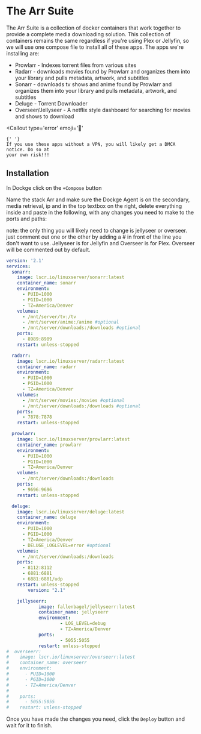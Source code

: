 
# The Arr Suite

The Arr Suite is a collection of docker containers that work together to provide a complete media downloading solution. This collection of containers remains the same regardless if you're using Plex or Jellyfin, so we will use
one compose file to install all of these apps. The apps we're installing are:

- Prowlarr - Indexes torrent files from various sites
- Radarr - downloads movies found by Prowlarr and organizes them into your library and pulls metadata, artwork, and subtitles
- Sonarr - downloads tv shows and anime found by Prowlarr and organizes them into your library and pulls metadata, artwork, and subtitles
- Deluge - Torrent Downloader
- Overseer/Jellyseer - A netflix style dashboard for searching for movies and shows to download

<Callout
	type='error'
	emoji='️🚫'
>
	{' '}
	If you use these apps without a VPN, you will likely get a DMCA notice. Do so at
	your own risk!!!
</Callout>

## Installation

In Dockge click on the `+Compose` button

Name the stack Arr and make sure the Dockge Agent is on the secondary, media retrieval, ip and in the top textbox on the right, delete everything inside and paste in the following, with any changes you need to make to the ports and paths:

<Callout type='info'>
	note: the only thing you will likely need to change is jellyseer or overseer.
	just comment out one or the other by adding a # in front of the line you don't
	want to use. Jellyseer is for Jellyfin and Overseer is for Plex. Overseer will
	be commented out by default.
</Callout>

```yaml
version: '2.1'
services:
  sonarr:
    image: lscr.io/linuxserver/sonarr:latest
    container_name: sonarr
    environment:
      - PUID=1000
      - PGID=1000
      - TZ=America/Denver
    volumes:
      - /mnt/server/tv:/tv
      - /mnt/server/anime:/anime #optional
      - /mnt/server/downloads:/downloads #optional
    ports:
      - 8989:8989
    restart: unless-stopped

  radarr:
    image: lscr.io/linuxserver/radarr:latest
    container_name: radarr
    environment:
      - PUID=1000
      - PGID=1000
      - TZ=America/Denver
    volumes:
      - /mnt/server/movies:/movies #optional
      - /mnt/server/downloads:/downloads #optional
    ports:
      - 7878:7878
    restart: unless-stopped

  prowlarr:
    image: lscr.io/linuxserver/prowlarr:latest
    container_name: prowlarr
    environment:
      - PUID=1000
      - PGID=1000
      - TZ=America/Denver
    volumes:
      - /mnt/server/downloads:/downloads
    ports:
      - 9696:9696
    restart: unless-stopped

  deluge:
    image: lscr.io/linuxserver/deluge:latest
    container_name: deluge
    environment:
      - PUID=1000
      - PGID=1000
      - TZ=America/Denver
      - DELUGE_LOGLEVEL=error #optional
    volumes:
      - /mnt/server/downloads:/downloads
    ports:
      - 8112:8112
      - 6881:6881
      - 6881:6881/udp
    restart: unless-stopped
		version: "2.1"

	jellyseerr:
			image: fallenbagel/jellyseerr:latest
			container_name: jellyseerr
			environment:
					- LOG_LEVEL=debug
					- TZ=America/Denver
			ports:
					- 5055:5055
			restart: unless-stopped
#  overseerr:
#    image: lscr.io/linuxserver/overseerr:latest
#    container_name: overseerr
#    environment:
#      - PUID=1000
#      - PGID=1000
#      - TZ=America/Denver
#
#    ports:
#      - 5055:5055
#    restart: unless-stopped
```

Once you have made the changes you need, click the `Deploy` button and wait for it to finish.
